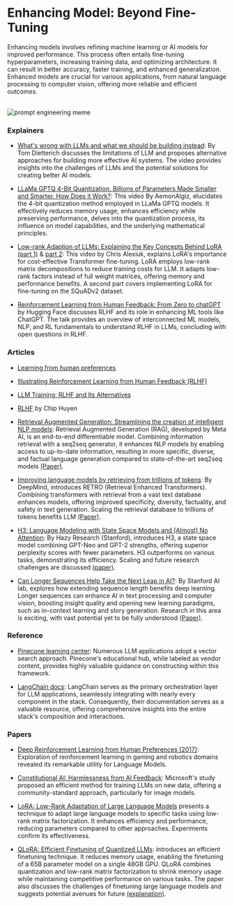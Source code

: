 # Enhancing Model: Beyond Fine-Tuning

Enhancing models involves refining machine learning or AI models for improved performance. This process often entails fine-tuning hyperparameters, increasing training data, and optimizing architecture. It can result in better accuracy, faster training, and enhanced generalization. Enhanced models are crucial for various applications, from natural language processing to computer vision, offering more reliable and efficient outcomes.

<br/>
<div >
  <img src="/static/img/training.png" alt="prompt engineering meme"  />
</div>

### Explainers

- [What's wrong with LLMs and what we should be building instead](https://www.youtube.com/watch?v=cEyHsMzbZBs): By Tom Dietterich discusses the limitations of LLM and proposes alternative approaches for building more effective AI systems. The video provides insights into the challenges of LLMs and the potential solutions for creating better AI models.

- [LLaMa GPTQ 4-Bit Quantization. Billions of Parameters Made Smaller and Smarter. How Does it Work?](https://www.youtube.com/watch?v=mii-xFaPCrA): This video By AemonAlgiz, elucidates the 4-bit quantization method employed in LLaMa GPTQ models. It effectively reduces memory usage, enhances efficiency while preserving performance, delves into the quantization process, its influence on model capabilities, and the underlying mathematical principles.

- [Low-rank Adaption of LLMs: Explaining the Key Concepts Behind LoRA (part 1)](https://www.youtube.com/watch?v=dA-NhCtrrVE) & [part 2](https://www.youtube.com/watch?v=iYr1xZn26R8): This video by Chris Alexiuk, explains LoRA's importance for cost-effective Transformer fine-tuning. LoRA employs low-rank matrix decompositions to reduce training costs for LLM. It adapts low-rank factors instead of full weight matrices, offering memory and performance benefits. A second part covers implementing LoRA for fine-tuning on the SQuADv2 dataset.

- [Reinforcement Learning from Human Feedback: From Zero to chatGPT](https://www.youtube.com/watch?v=2MBJOuVq380) by Hugging Face discusses RLHF and its role in enhancing ML tools like ChatGPT. The talk provides an overview of interconnected ML models, NLP, and RL fundamentals to understand RLHF in LLMs, concluding with open questions in RLHF.



### Articles

- [Learning from human preferences](https://openai.com/research/learning-from-human-preferences)

- [Illustrating Reinforcement Learning from Human Feedback (RLHF)](https://huggingface.co/blog/rlhf)

- [LLM Training: RLHF and Its Alternatives](https://magazine.sebastianraschka.com/p/llm-training-rlhf-and-its-alternatives)

- [RLHF](https://huyenchip.com/2023/05/02/rlhf.html) by Chip Huyen

- [Retrieval Augmented Generation: Streamlining the creation of intelligent NLP models](https://ai.meta.com/blog/retrieval-augmented-generation-streamlining-the-creation-of-intelligent-natural-language-processing-models/): Retrieval Augmented Generation (RAG), developed by Meta AI, is an end-to-end differentiable model. Combining information retrieval with a seq2seq generator, it enhances NLP models by enabling access to up-to-date information, resulting in more specific, diverse, and factual language generation compared to state-of-the-art seq2seq models [(Paper)](https://arxiv.org/abs/2005.11401).

- [Improving language models by retrieving from trillions of tokens](https://www.deepmind.com/blog/improving-language-models-by-retrieving-from-trillions-of-tokens): By DeepMind, introduces RETRO (Retrieval Enhanced Transformers). Combining transformers with retrieval from a vast text database enhances models, offering improved specificity, diversity, factuality, and safety in text generation. Scaling the retrieval database to trillions of tokens benefits LLM [(Paper)](https://arxiv.org/abs/2112.04426).

- [H3: Language Modeling with State Space Models and (Almost) No Attention](https://hazyresearch.stanford.edu/blog/2023-01-20-h3): By Hazy Research (Stanford), introduces H3, a state space model combining GPT-Neo and GPT-2 strengths, offering superior perplexity scores with fewer parameters. H3 outperforms on various tasks, demonstrating its efficiency. Scaling and future research challenges are discussed [(paper)](https://arxiv.org/abs/2212.14052).

- [Can Longer Sequences Help Take the Next Leap in AI?](https://ai.stanford.edu/blog/longer-sequences-next-leap-ai/): By Stanford AI lab, explores how extending sequence length benefits deep learning. Longer sequences can enhance AI in text processing and computer vision, boosting insight quality and opening new learning paradigms, such as in-context learning and story generation. Research in this area is exciting, with vast potential yet to be fully understood [(Paper)](https://arxiv.org/abs/2205.14135).


### Reference

- [Pinecone learning center](https://www.pinecone.io/learn/): Numerous LLM applications adopt a vector search approach. Pinecone's educational hub, while labeled as vendor content, provides highly valuable guidance on constructing within this framework.

- [LangChain docs](https://python.langchain.com/docs/get_started/introduction): LangChain serves as the primary orchestration layer for LLM applications, seamlessly integrating with nearly every component in the stack. Consequently, their documentation serves as a valuable resource, offering comprehensive insights into the entire stack's composition and interactions.


### Papers

- [Deep Reinforcement Learning from Human Preferences (2017)](https://proceedings.neurips.cc/paper_files/paper/2017/file/d5e2c0adad503c91f91df240d0cd4e49-Paper.pdf): Exploration of reinforcement learning in gaming and robotics domains revealed its remarkable utility for Language Models.

- [Constitutional AI: Harmlessness from AI Feedback](https://arxiv.org/abs/2212.08073): Microsoft's study proposed an efficient method for training LLMs on new data, offering a community-standard approach, particularly for image models.

- [LoRA: Low-Rank Adaptation of Large Language Models](https://arxiv.org/abs/2106.09685) presents a technique to adapt large language models to specific tasks using low-rank matrix factorization. It enhances efficiency and performance, reducing parameters compared to other approaches. Experiments confirm its effectiveness.

- [QLoRA: Efficient Finetuning of Quantized LLMs](https://arxiv.org/abs/2305.14314): introduces an efficient finetuning technique. It reduces memory usage, enabling the finetuning of a 65B parameter model on a single 48GB GPU. QLoRA combines quantization and low-rank matrix factorization to shrink memory usage while maintaining competitive performance on various tasks. The paper also discusses the challenges of finetuning large language models and suggests potential avenues for future [(explanation)](https://arxiv.org/pdf/2305.14314.pdf).

